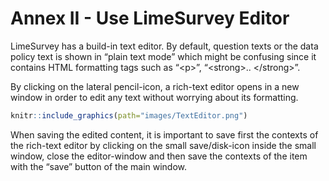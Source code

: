 # Annex II - Use LimeSurvey Editor {-}


LimeSurvey has a build-in text editor. By default, question texts or the data policy text is shown in “plain text mode” which might be confusing since it contains HTML formatting tags such as “\<p\>”, “\<strong\>.. \<\/strong\>”. 

By clicking on the lateral pencil-icon, a rich-text editor opens in a new window in order to edit any text without worrying about its formatting.

```r
knitr::include_graphics(path="images/TextEditor.png")
```


When saving the edited content, it is important to save first the contexts of the rich-text editor by clicking on the small save/disk-icon inside the small window, close the editor-window and then save the contexts of the item with the “save” button of the main window. 